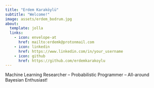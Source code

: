 ```yaml
---
title: "Erdem Karaköylü"
subtitle: "Welcome!"
image: assets/erdem_bodrum.jpg
about:
  template: jolla
  links:
    - icon: envelope-at
      href: mailto:erdemk@protonmail.com
    - icon: linkedin
      href: https://www.linkedin.com/in/your_username
    - icon: github
      href: https://github.com/erdemkarakoylu
---
```


Machine Learning Researcher -- Probabilistic Programmer -- All-around Bayesian Enthusiast!
